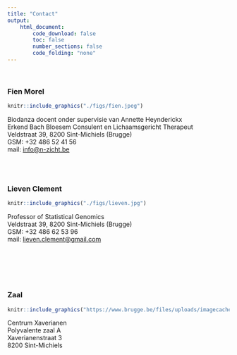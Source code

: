 ```yaml
---
title: "Contact"
output:
    html_document:
        code_download: false
        toc: false
        number_sections: false
        code_folding: "none"
---
```


</br>

### Fien Morel 

```r
knitr::include_graphics("./figs/fien.jpeg")
```

Biodanza docent onder supervisie van Annette Heynderickx  
Erkend Bach Bloesem Consulent en Lichaamsgericht Therapeut  
Veldstraat 39, 8200 Sint-Michiels (Brugge)  
GSM: +32 486 52 41 56  
mail: [info@n-zicht.be](mailto:info@n-zicht.be)  

</br>
</br>

### Lieven Clement

```r
knitr::include_graphics("./figs/lieven.jpg")
```
  
  
Professor of Statistical Genomics  
Veldstraat 39, 8200 Sint-Michiels (Brugge)  
GSM: +32 486 62 53 96  
mail: [lieven.clement@gmail.com](mailto:lieven.clement@gmail.com)  
</br>
</br>
</br>
</br>
</br>


### Zaal 

```r
knitr::include_graphics("https://www.brugge.be/files/uploads/imagecache/Origineel/images/news/xaverianen_ingang.jpg")
```
Centrum Xaverianen  
Polyvalente zaal A  
Xaverianenstraat 3   
8200 Sint-Michiels 


